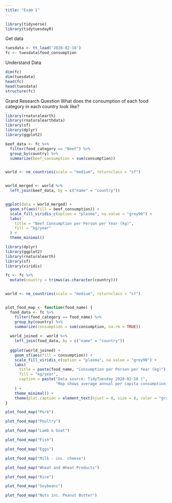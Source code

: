```yaml
---
title: "Exam 1"
---
```


```r
library(tidyverse)
library(tidytuesdayR)
```
Get data
```r
tuesdata <- tt_load('2020-02-18')
fc <- tuesdata$food_consumption
```
Understand Data

```r
dim(fc)
dim(tuesdata)
head(fc)
head(tuesdata)
structure(fc)
```
Grand Research Question
What does the consumption of each food category in each country look like?
```r
library(rnaturalearth)
library(rnaturalearthdata)
library(sf)
library(dplyr)
library(ggplot2)

beef_data <- fc %>%
  filter(food_category == "Beef") %>%
  group_by(country) %>%
  summarize(beef_consumption = sum(consumption))


world <- ne_countries(scale = "medium", returnclass = "sf")


world_merged <- world %>%
  left_join(beef_data, by = c("name" = "country"))


ggplot(data = world_merged) +
  geom_sf(aes(fill = beef_consumption)) +
  scale_fill_viridis_c(option = "plasma", na.value = "grey90") +
  labs(
    title = "Beef Consumption per Person per Year (kg)",
    fill = "kg/year"
  ) +
  theme_minimal()

```

```r
library(dplyr)
library(ggplot2)
library(rnaturalearth)
library(sf)
library(viridis)

fc <- fc %>%
  mutate(country = trimws(as.character(country)))


world <- ne_countries(scale = "medium", returnclass = "sf")


plot_food_map <- function(food_name) {
  food_data <- fc %>%
    filter(food_category == food_name) %>%
    group_by(country) %>%
    summarize(consumption = sum(consumption, na.rm = TRUE))
  
  world_joined <- world %>%
    left_join(food_data, by = c("name" = "country"))
  
  ggplot(world_joined) +
    geom_sf(aes(fill = consumption)) +
    scale_fill_viridis_c(option = "plasma", na.value = "grey90") +
    labs(
      title = paste(food_name, "Consumption per Person per Year (kg)"),
      fill = "kg/year",
      caption = paste("Data source: TidyTuesday 2020-02-18 |",
                      "Map shows average annual per capita consumption of", food_name, "by country.")
    ) +
    theme_minimal() +
    theme(plot.caption = element_text(hjust = 0, size = 8, color = "gray40"))
}


```

```r
plot_food_map("Pork")
```
```r
plot_food_map("Poultry")

```
```r
plot_food_map("Lamb & Goat")
```
```r
plot_food_map("Fish")
```
```r
plot_food_map("Eggs")

```
```r
plot_food_map("Milk - inc. cheese")
```

```r
plot_food_map("Wheat and Wheat Products")
```
```r
plot_food_map("Rice")
```
```r
plot_food_map("Soybeans")
```
```r
plot_food_map("Nuts inc. Peanut Butter")
```


